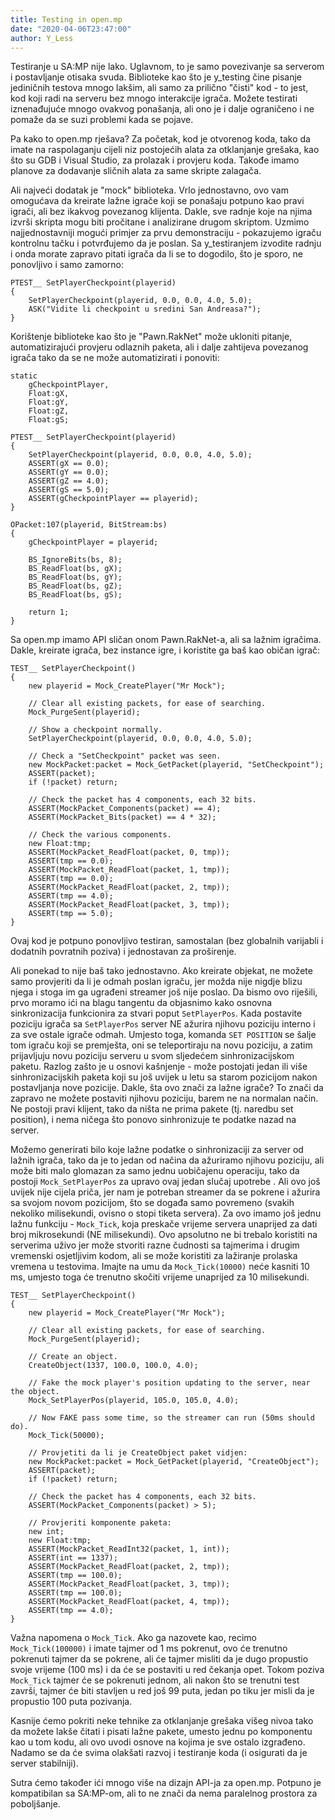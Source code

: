 ```yaml
---
title: Testing in open.mp
date: "2020-04-06T23:47:00"
author: Y_Less
---
```


Testiranje u SA:MP nije lako. Uglavnom, to je samo povezivanje sa serverom i postavljanje otisaka svuda. Biblioteke kao što je y_testing čine pisanje jediničnih testova mnogo lakšim, ali samo za prilično "čisti" kod - to jest, kod koji radi na serveru bez mnogo interakcije igrača. Možete testirati iznenađujuće mnogo ovakvog ponašanja, ali ono je i dalje ograničeno i ne pomaže da se suzi problemi kada se pojave.

Pa kako to open.mp rješava? Za početak, kod je otvorenog koda, tako da imate na raspolaganju cijeli niz postojećih alata za otklanjanje grešaka, kao što su GDB i Visual Studio, za prolazak i provjeru koda. Takođe imamo planove za dodavanje sličnih alata za same skripte zalagača.

Ali najveći dodatak je "mock" biblioteka. Vrlo jednostavno, ovo vam omogućava da kreirate lažne igrače koji se ponašaju potpuno kao pravi igrači, ali bez ikakvog povezanog klijenta. Dakle, sve radnje koje na njima izvrši skripta mogu biti pročitane i analizirane drugom skriptom. Uzmimo najjednostavniji mogući primjer za prvu demonstraciju - pokazujemo igraču kontrolnu tačku i potvrđujemo da je poslan. Sa y_testiranjem izvodite radnju i onda morate zapravo pitati igrača da li se to dogodilo, što je sporo, ne ponovljivo i samo zamorno:

```pawn
PTEST__ SetPlayerCheckpoint(playerid)
{
	SetPlayerCheckpoint(playerid, 0.0, 0.0, 4.0, 5.0);
	ASK("Vidite li checkpoint u sredini San Andreasa?");
}
```

Korištenje biblioteke kao što je "Pawn.RakNet" može ukloniti pitanje, automatizirajući provjeru odlaznih paketa, ali i dalje zahtijeva povezanog igrača tako da se ne može automatizirati i ponoviti:

```pawn
static
	gCheckpointPlayer,
	Float:gX,
	Float:gY,
	Float:gZ,
	Float:gS;

PTEST__ SetPlayerCheckpoint(playerid)
{
	SetPlayerCheckpoint(playerid, 0.0, 0.0, 4.0, 5.0);
	ASSERT(gX == 0.0);
	ASSERT(gY == 0.0);
	ASSERT(gZ == 4.0);
	ASSERT(gS == 5.0);
	ASSERT(gCheckpointPlayer == playerid);
}

OPacket:107(playerid, BitStream:bs)
{
	gCheckpointPlayer = playerid;

	BS_IgnoreBits(bs, 8);
	BS_ReadFloat(bs, gX);
	BS_ReadFloat(bs, gY);
	BS_ReadFloat(bs, gZ);
	BS_ReadFloat(bs, gS);

	return 1;
}
```

Sa open.mp imamo API sličan onom Pawn.RakNet-a, ali sa lažnim igračima. Dakle, kreirate igrača, bez instance igre, i koristite ga baš kao običan igrač:

```pawn
TEST__ SetPlayerCheckpoint()
{
	new playerid = Mock_CreatePlayer("Mr Mock");

	// Clear all existing packets, for ease of searching.
	Mock_PurgeSent(playerid);

	// Show a checkpoint normally.
	SetPlayerCheckpoint(playerid, 0.0, 0.0, 4.0, 5.0);

	// Check a "SetCheckpoint" packet was seen.
	new MockPacket:packet = Mock_GetPacket(playerid, "SetCheckpoint");
	ASSERT(packet);
	if (!packet) return;

	// Check the packet has 4 components, each 32 bits.
	ASSERT(MockPacket_Components(packet) == 4);
	ASSERT(MockPacket_Bits(packet) == 4 * 32);

	// Check the various components.
	new Float:tmp;
	ASSERT(MockPacket_ReadFloat(packet, 0, tmp));
	ASSERT(tmp == 0.0);
	ASSERT(MockPacket_ReadFloat(packet, 1, tmp));
	ASSERT(tmp == 0.0);
	ASSERT(MockPacket_ReadFloat(packet, 2, tmp));
	ASSERT(tmp == 4.0);
	ASSERT(MockPacket_ReadFloat(packet, 3, tmp));
	ASSERT(tmp == 5.0);
}
```

Ovaj kod je potpuno ponovljivo testiran, samostalan (bez globalnih varijabli i dodatnih povratnih poziva) i jednostavan za proširenje.

Ali ponekad to nije baš tako jednostavno. Ako kreirate objekat, ne možete samo provjeriti da li je odmah poslan igraču, jer možda nije nigdje blizu njega i stoga im ga ugrađeni streamer još nije poslao. Da bismo ovo riješili, prvo moramo ići na blagu tangentu da objasnimo kako osnovna sinkronizacija funkcionira za stvari poput `SetPlayerPos`. Kada postavite poziciju igrača sa `SetPlayerPos` server NE ažurira njihovu poziciju interno i za sve ostale igrače odmah. Umjesto toga, komanda `SET POSITION` se šalje tom igraču koji se premješta, oni se teleportiraju na novu poziciju, a zatim prijavljuju novu poziciju serveru u svom sljedećem sinhronizacijskom paketu. Razlog zašto je u osnovi kašnjenje - može postojati jedan ili više sinhronizacijskih paketa koji su još uvijek u letu sa starom pozicijom nakon postavljanja nove pozicije. Dakle, šta ovo znači za lažne igrače? To znači da zapravo ne možete postaviti njihovu poziciju, barem ne na normalan način. Ne postoji pravi klijent, tako da ništa ne prima pakete (tj. naredbu set position), i nema ničega što ponovo sinhronizuje te podatke nazad na server.

Možemo generirati bilo koje lažne podatke o sinhronizaciji za server od lažnih igrača, tako da je to jedan od načina da ažuriramo njihovu poziciju, ali može biti malo glomazan za samo jednu uobičajenu operaciju, tako da postoji `Mock_SetPlayerPos` za upravo ovaj jedan slučaj upotrebe . Ali ovo još uvijek nije cijela priča, jer nam je potreban streamer da se pokrene i ažurira sa svojom novom pozicijom, što se događa samo povremeno (svakih nekoliko milisekundi, ovisno o stopi tiketa servera). Za ovo imamo još jednu lažnu funkciju - `Mock_Tick`, koja preskače vrijeme servera unaprijed za dati broj mikrosekundi (NE milisekundi). Ovo apsolutno ne bi trebalo koristiti na serverima uživo jer može stvoriti razne čudnosti sa tajmerima i drugim vremenski osjetljivim kodom, ali se može koristiti za lažiranje prolaska vremena u testovima. Imajte na umu da `Mock_Tick(10000)` neće kasniti 10 ms, umjesto toga će trenutno skočiti vrijeme unaprijed za 10 milisekundi.

```pawn
TEST__ SetPlayerCheckpoint()
{
	new playerid = Mock_CreatePlayer("Mr Mock");

	// Clear all existing packets, for ease of searching.
	Mock_PurgeSent(playerid);

	// Create an object.
	CreateObject(1337, 100.0, 100.0, 4.0);

	// Fake the mock player's position updating to the server, near the object.
	Mock_SetPlayerPos(playerid, 105.0, 105.0, 4.0);

	// Now FAKE pass some time, so the streamer can run (50ms should do).
	Mock_Tick(50000);

	// Provjetiti da li je CreateObject paket vidjen:
	new MockPacket:packet = Mock_GetPacket(playerid, "CreateObject");
	ASSERT(packet);
	if (!packet) return;

	// Check the packet has 4 components, each 32 bits.
	ASSERT(MockPacket_Components(packet) > 5);

	// Provjeriti komponente paketa:
	new int;
	new Float:tmp;
	ASSERT(MockPacket_ReadInt32(packet, 1, int));
	ASSERT(int == 1337);
	ASSERT(MockPacket_ReadFloat(packet, 2, tmp));
	ASSERT(tmp == 100.0);
	ASSERT(MockPacket_ReadFloat(packet, 3, tmp));
	ASSERT(tmp == 100.0);
	ASSERT(MockPacket_ReadFloat(packet, 4, tmp));
	ASSERT(tmp == 4.0);
}
```

Važna napomena o `Mock_Tick`. Ako ga nazovete kao, recimo `Mock_Tick(100000)` i imate tajmer od 1 ms pokrenut, ovo će trenutno pokrenuti tajmer da se pokrene, ali će tajmer misliti da je dugo propustio svoje vrijeme (100 ms) i da će se postaviti u red čekanja opet. Tokom poziva `Mock_Tick` tajmer će se pokrenuti jednom, ali nakon što se trenutni test završi, tajmer će biti stavljen u red još 99 puta, jedan po tiku jer misli da je propustio 100 puta pozivanja.

Kasnije ćemo pokriti neke tehnike za otklanjanje grešaka višeg nivoa tako da možete lakše čitati i pisati lažne pakete, umesto jednu po komponentu kao u tom kodu, ali ovo uvodi osnove na kojima je sve ostalo izgrađeno. Nadamo se da će svima olakšati razvoj i testiranje koda (i osigurati da je server stabilniji).

Sutra ćemo također ići mnogo više na dizajn API-ja za open.mp. Potpuno je kompatibilan sa SA:MP-om, ali to ne znači da nema paralelnog prostora za poboljšanje.

